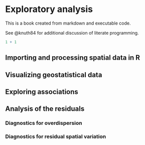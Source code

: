 # Exploratory analysis

This is a book created from markdown and executable code.

See @knuth84 for additional discussion of literate programming.

```r
1 + 1
```

## Importing and processing spatial data in R

## Visualizing geostatistical data

## Exploring associations

## Analysis of the residuals

### Diagnostics for overdispersion

### Diagnostics for residual spatial variation

